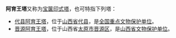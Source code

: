 '''阿育王塔'''又称为[[宝箧印式塔|宝箧印式塔]]，也可特指下列塔：
*[[代县阿育王塔|代县阿育王塔]]，位于[[山西省|山西省]][[代县|代县]]，是[[全国重点文物保护单位|全国重点文物保护单位]]。
*[[晋源阿育王塔|晋源阿育王塔]]，位于山西省[[太原市|太原市]][[晋源区|晋源区]]，是[[山西省文物保护单位|山西省文物保护单位]]。

{{disambig|A|cat=四字佛寺消歧義|A}}